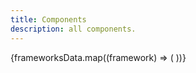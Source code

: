 ```yaml
---
title: Components
description: all components.
---
```



<CardGrid>
	{frameworksData.map((framework) => (
		<LinkCard
			title={capitalizeUtil(framework)}
			href={`/frameworks/${framework}/components/`}
		/>
	))}
</CardGrid>

